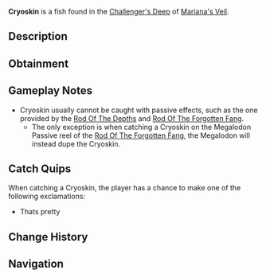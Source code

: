{{FishInfobox
|image          = Cryoskin.png
|rarity         = Common
|sea            = First Sea
|location       = [[Challenger's Deep]]
|sublocation    = 
|sources        = Fishing Rod
|nopassive      = 1
|radar_location = 
|prog_speed     = -20
|xp             = 250
|weather        = 
|time           = 
|season         = 
|bait           = 
|base_weight    = 8
|base_value     = 50
|weight_range   = 5
|base_chance    = 10
|base_resil     = 100
}}
'''Cryoskin''' is a {{Rarity|Common}} fish found in the [[Challenger's Deep]] of [[Mariana's Veil]].

== Description ==
{{Description|Cryoskin... Used to craft something?|Bestiary Entry}}

== Obtainment ==
{{Description|Its pretty|Bestiary Hint}}
{{Fish Availability|
Mariana's Veil/Challenger's Deep
|top_rods      = 
Fast Rod\162974.16\142110.61;
Training Rod\149336.28\149336.28;
Fischer's Rod\143693.99\125298.64;
Adventurer's Rod\142900.1\124606.38;
Flimsy Rod\137572.22\137572.22;
Buddy Bond Rod\136745.76\131988.29;
Ethereal Prism Rod\106247.82\111277.02;
No-Life Rod\104961.97\104961.97;
Seraphic Rod\104746.24\104746.24;
Challenger's Rod\95804.7\95804.7;
Rod Of The Forgotten Fang\95438.1\95438.1;
Verdant Shear Rod\89298.18\89298.18;
Zeus Rod\89005.15\89005.15;
Rod Of The Depths\86866.66\86866.66;
Blazebringer Rod\84156.77\84156.77;
Depthseeker Rod\81542.23\81542.23;
Rod Of The Exalted One\81437.49\81437.49;
Avalanche Rod\73293.74\73293.74;
Free Spirit Rod\72948.88\72948.88;
Trident Rod\72525.83\72525.83;
Volcanic Rod\67646.36\67646.36;
Steady Rod\18879.88\18879.88
|recommended   = Training Rod
}}

== Gameplay Notes ==
* Cryoskin usually cannot be caught with passive effects, such as the one provided by the [[Rod Of The Depths]] and [[Rod Of The Forgotten Fang]].
** The only exception is when catching a Cryoskin on the Megalodon Passive reel of the [[Rod Of The Forgotten Fang]], the Megalodon will instead dupe the Cryoskin.

== Catch Quips ==
When catching a Cryoskin, the player has a chance to make one of the following exclamations:
* Thats pretty

== Change History ==
{{Change History|{{subst:Current Version}}}}

== Navigation ==
{{Fish Navbox|Challenger's Deep}}